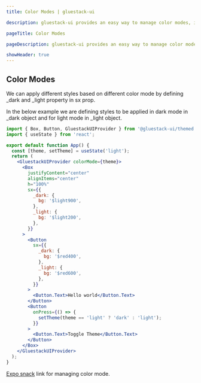 ```yaml
---
title: Color Modes | gluestack-ui

description: gluestack-ui provides an easy way to manage color modes, in this guide we will learn how we can change and manage color modes.

pageTitle: Color Modes

pageDescription: gluestack-ui provides an easy way to manage color modes, in this guide we will learn how we can change and manage color modes.

showHeader: true
---
```



<Meta title="Customize and Style/Styling/Color Mode" />

## Color Modes

We can apply different styles based on different color mode by defining \_dark and \_light property in sx prop.

In the below example we are defining styles to be applied in dark mode in \_dark object and for light mode in \_light object.

```jsx
import { Box, Button, GluestackUIProvider } from '@gluestack-ui/themed';
import { useState } from 'react';

export default function App() {
  const [theme, setTheme] = useState('light');
  return (
    <GluestackUIProvider colorMode={theme}>
      <Box
        justifyContent="center"
        alignItems="center"
        h="100%"
        sx={{
          _dark: {
            bg: '$light900',
          },
          _light: {
            bg: '$light200',
          },
        }}
      >
        <Button
          sx={{
            _dark: {
              bg: '$red400',
            },
            _light: {
              bg: '$red600',
            },
          }}
        >
          <Button.Text>Hello world</Button.Text>
        </Button>
        <Button
          onPress={() => {
            setTheme(theme == 'light' ? 'dark' : 'light');
          }}
        >
          <Button.Text>Toggle Theme</Button.Text>
        </Button>
      </Box>
    </GluestackUIProvider>
  );
}
```

[Expo snack](https://snack.expo.dev/@gluestack/gluestack-ui-color-mode) link for managing color mode.
